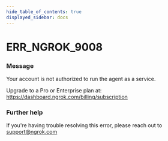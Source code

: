 ```yaml
---
hide_table_of_contents: true
displayed_sidebar: docs
---
```



# ERR_NGROK_9008

### Message

Your account is not authorized to run the agent as a service.

Upgrade to a Pro or Enterprise plan at: https://dashboard.ngrok.com/billing/subscription

<ErrorDetails error="err_ngrok_9008" />

### Further help

If you're having trouble resolving this error, please reach out to [support@ngrok.com](mailto:support@ngrok.com?subject=Help%20with%20ERR_NGROK_9008)

